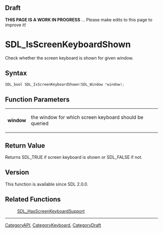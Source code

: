 
== Draft ==

'''THIS PAGE IS A WORK IN PROGRESS''' ... Please make edits to this page to improve it!



<!-- #*^*^*^*^*See https://wiki.libsdl.org/SGFunctions for details on editing this page*^*^*^*^* -->
= SDL_IsScreenKeyboardShown =

Check whether the screen keyboard is shown for given window.

== Syntax ==

<syntaxhighlight lang='c'>
SDL_bool SDL_IsScreenKeyboardShown(SDL_Window *window);
</syntaxhighlight>

== Function Parameters ==

{|
|'''window'''
|the window for which screen keyboard should be queried
|}

== Return Value ==

Returns SDL_TRUE if screen keyboard is shown or SDL_FALSE if not.



== Version ==

This function is available since SDL 2.0.0.



== Related Functions ==

:[[SDL_HasScreenKeyboardSupport]]

----
[[CategoryAPI]], [[CategoryKeyboard]], [[CategoryDraft]]
<!-- #See the Style Guide for instructions on editing the footer. -->


